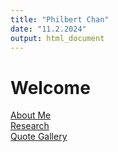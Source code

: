 ```yaml
---
title: "Philbert Chan"
date: "11.2.2024"
output: html_document
---
```


# Welcome

[About Me](about_me/about_me.html)  
[Research](research/research.html)  
[Quote Gallery](quotes.html)
